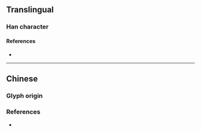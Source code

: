 {{character info/new}}
{{also|的}}
==Translingual==

===Han character===
{{Han char|rn=72|rad=日|as=03|sn=7|four=67020|canj=API,APM|ids=⿰日勺}}

====References====
* {{Han ref|kx=0490.130|dkj=13760|dj=0851.140|hdz=21487.150|uh=65F3|ud=26099|bh=CAFA|bd=51962}}

----

==Chinese==

===Glyph origin===
{{Han etym}}
{{zh-see|的|v|[[clear]]; [[red]] [[dot]] worn on the [[face]] by [[women]]”}}

===References===
* {{R:twedu|B01521}}